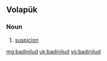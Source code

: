 ==Volapük==

===Noun===
{{infl|vo|noun}}

# [[suspicion]]

[[mg:badinilud]]
[[uk:badinilud]]
[[vo:badinilud]]